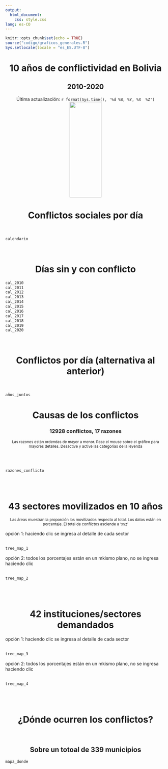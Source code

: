 ```yaml
---
output: 
  html_document: 
    css: style.css
lang: es-CO
---
```


```r
knitr::opts_chunk$set(echo = TRUE)
source("codigo/graficos_generales.R")
Sys.setlocale(locale = "es_ES.UTF-8")
```

<center><b><h1>10 años de conflictividad en Bolivia</h1></b></center>
<center><b><h2>2010-2020</h2></b></center>

<center>Última actualización: `r format(Sys.time(), '%d %B, %Y, %X  %Z')`</center>
<center><img src="img/hand.svg" width="100" height="300"></center>


<center><h1>Conflictos sociales por día</h1></center>
<br>
```r
calendario
```
<br>
<center><h1>Días sin y con conflicto</h1></center>
```r
cal_2010
cal_2011
cal_2012
cal_2013
cal_2014
cal_2015
cal_2016
cal_2017
cal_2018
cal_2019
cal_2020
```
<br>
<center><h1>Conflictos por día (alternativa al anterior)</h1></center>
<br>
```r
años_juntos
```

<center><h1>Causas de los conflictos</h1></center>
<center><h3>**12928** conflictos,  **17** razones</h3></center>
<center><small>Las razones están ordendas de mayor a menor. Pase el mouse sobre el gráfico para mayores detalles. Desactive y active las categorías de la leyenda</small></center>
<br>
<br>
```r
razones_conflicto
```
<br>
<br>
<center><h1>43 sectores movilizados en 10 años</h1></center>
<center><small>Las áreas muestran la proporción los movilizados respecto al total. Los datos están en porcentaje. El total de conflictos asciende a 'xyz' </small></center>
opción 1: haciendo clic se ingresa al detalle de cada sector
<br>
<br>
```r
tree_map_1
```

opción 2: todos los porcentajes están en un mkismo plano, no se ingresa haciendo clic
<br>
<br>
```r
tree_map_2
```
<br>
<br>
<center><h1>42 instituciones/sectores demandados</h1></center>
opción 1: haciendo clic se ingresa al detalle de cada sector
<br>
<br>
```r
tree_map_3
```

opción 2: todos los porcentajes están en un mkismo plano, no se ingresa haciendo clic
<br>
<br>
```r
tree_map_4
```
<br>
<br>
<center><h1>¿Dónde ocurren los conflictos?</h1></center>
<br>
<center><h2>Sobre un totoal de 339 municipios</h2></center>
```r
mapa_donde
```



